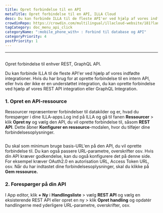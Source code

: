 ```yaml
---
title: Opret forbindelse til en API
metaTitle: Opret forbindelse til en API, ILLA Cloud
desc: Du kan forbinde ILLA til de fleste API'er ved hjælp af vores indfødte integrationer. ILLA kan oprette forbindelse til enhver REST, GraphQL API
crowdinRepo: https://crowdin.com/multilingual/illacloud-website/181?languages=da&filter=basic&value=0
tagCategory: doc_menu_api_click
categoryName: ":mobile_phone_with¤ : Forbind til database og API"
categoryPriority: 4
postPriority: 1
---
```


* * *

## <h2 hidden>Opret forbindelse til et API</h2>

Opret forbindelse til enhver REST, GraphQL API.

Du kan forbinde ILLA til de fleste API'er ved hjælp af vores indfødte integrationer. Hvis du har brug for at oprette forbindelse til en intern API, eller hvis der ikke er en understøttet integration, du kan oprette forbindelse ved hjælp af vores REST API integration eller GraphQL Integration.

### 1.  Opret en API-ressource

Ressourcer repræsenterer forbindelser til datakilder og er, hvad du forespørger i dine ILLA-apps.Log ind på ILLA og gå til fanen **Ressourcer** > klik **Opret ny** og vælg den API, du vil oprette forbindelse til, såsom **REST API**. Dette åbner **Konfigurer en ressource**-modalen, hvor du tilføjer dine forbindelsesoplysninger.

<img
  src='https://cdn.illacloud.com/official-website/img/docs/connect/connect-api/config.png'
  alt=""
/>

Du skal som minimum bruge basis-URL'en på den API, du vil oprette forbindelse til. Du kan også passere URL-parametre, overskrifter osv. Hvis din API kræver godkendelse, kan du også konfigurere det på denne side. For eksempel kræver OAuth2.0 en autorisation URL, Access Token URL, osv. Når du har indtastet dine forbindelsesoplysninger, skal du klikke på **Gem ressource.**

### 2.  Forespørger på din API

I App editor, klik **+ Ny** i **Handlingsliste** > vælg **REST API** og vælg en eksisterende REST API eller opret en ny > klik **Opret handling** og opdatér handlingerne med yderligere URL-parametre, overskrifter, osv.

<img
  src='https://cdn.illacloud.com/official-website/img/docs/connect/connect-api/action.png'
  alt=""
/>
